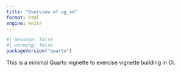 ```yaml
---
title: "Overview of vg_ad"
format: html
engine: knitr
---
```


```r
#| message: false
#| warning: false
packageVersion("quarto")
```

This is a minimal Quarto vignette to exercise vignette building in CI.
